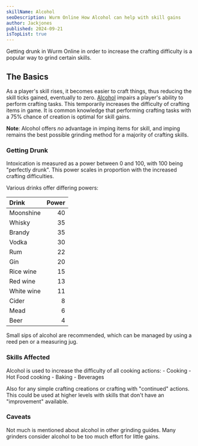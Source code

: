 ```yaml
---
skillName: Alcohol
seoDescription: Wurm Online How Alcohol can help with skill gains
author: Jackjones
published: 2024-09-21
isTopList: true
---
```

Getting drunk in Wurm Online in order to increase the crafting difficulty is a popular way to grind certain skills.

## The Basics

As a player's skill rises, it becomes easier to craft things, thus reducing the skill ticks gained, eventually to zero. [Alcohol](https://www.wurmpedia.com/index.php/Alcohol) impairs a player's ability to perform crafting tasks. This temporarily increases the difficulty of crafting items in game. It is common knowledge that performing crafting tasks with a 75% chance of creation is optimal for skill gains.

**Note**: Alcohol offers _no_ advantage in imping items for skill, and imping remains the best possible grinding method for a majority of crafting skills.

### Getting Drunk

Intoxication is measured as a power between 0 and 100, with 100 being "perfectly drunk". This power scales in proportion with the increased crafting difficulties.

Various drinks offer differing powers:

| Drink | Power |
|:- | -:|
|Moonshine | 40|
|Whisky | 35|
|Brandy | 35|
|Vodka | 30|
|Rum | 22|
|Gin | 20|
|Rice wine | 15|
|Red wine | 13|
|White wine | 11|
|Cider | 8|
|Mead | 6|
|Beer | 4|

Small sips of alcohol are recommended, which can be managed by using a reed pen or a measuring jug.

### Skills Affected

Alcohol is used to increase the difficulty of all cooking actions:
    - Cooking
    - Hot Food cooking
    - Baking
    - Beverages

Also for any simple crafting creations or crafting with "continued" actions. This could be used at higher levels with skills that don't have an "improvement" available.

### Caveats

Not much is mentioned about alcohol in other grinding guides. Many grinders consider alcohol to be too much effort for little gains.


